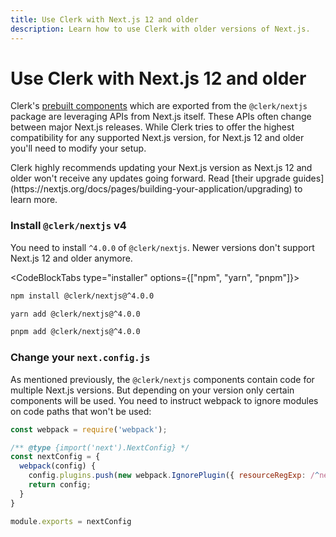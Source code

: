 ```yaml
---
title: Use Clerk with Next.js 12 and older
description: Learn how to use Clerk with older versions of Next.js.
---
```


# Use Clerk with Next.js 12 and older

Clerk's [prebuilt components](/docs/components/overview) which are exported from the `@clerk/nextjs` package are leveraging APIs from Next.js itself. These APIs often change between major Next.js releases. While Clerk tries to offer the highest compatibility for any supported Next.js version, for Next.js 12 and older you'll need to modify your setup.

<Callout type="warning">
  Clerk highly recommends updating your Next.js version as Next.js 12 and older won't receive any updates going forward. Read [their upgrade guides](https://nextjs.org/docs/pages/building-your-application/upgrading) to learn more.
</Callout>

<Steps>

### Install `@clerk/nextjs` v4

You need to install `^4.0.0` of `@clerk/nextjs`. Newer versions don't support Next.js 12 and older anymore.

<CodeBlockTabs type="installer" options={["npm", "yarn", "pnpm"]}>
  ```bash filename="terminal"
  npm install @clerk/nextjs@^4.0.0
  ```

  ```bash filename="terminal"
  yarn add @clerk/nextjs@^4.0.0
  ```

  ```bash filename="terminal"
  pnpm add @clerk/nextjs@^4.0.0
  ```
</CodeBlockTabs>

### Change your `next.config.js`

As mentioned previously, the `@clerk/nextjs` components contain code for multiple Next.js versions. But depending on your version only certain components will be used. You need to instruct webpack to ignore modules on code paths that won't be used:

```js filename="next.config.js" {1,5-8}
const webpack = require('webpack');

/** @type {import('next').NextConfig} */
const nextConfig = {
  webpack(config) {
    config.plugins.push(new webpack.IgnorePlugin({ resourceRegExp: /^next\/(navigation|headers|compat\/router)$/ }))
    return config;
  }
}

module.exports = nextConfig
```

</Steps>

